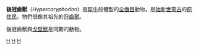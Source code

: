 {{Speciesbox
| taxon = Hypercoryphodon thomsoni
| status = fossil
| fossil_range = [[始新世|始新世]], {{Fossil range|37|34}}
| image = Gobiatherium major.jpg
| image_caption = 在[[戈壁獸|戈壁獸]]後的是後冠齒獸。
|binomial_authority = [[亨利·費爾費爾德·奧斯本|Osborn]] & [[葛蘭階|Granger]], 1932
}}

'''後冠齒獸'''（''Hypercoryphodon''）是[[犀牛|犀牛]]般體型的[[全齒目|全齒目]]動物，是[[始新世|始新世]][[蒙古|蒙古]]的[[原住民|原住民]]。牠們很像其祖先的[[冠齒獸|冠齒獸]]。

後冠齒獸與[[戈壁獸|戈壁獸]]是同期的動物。
{{真獸下綱|P.}}
{{Taxonbar|from=Q573199}}

[[Category:後冠齒獸屬|H]]
[[Category:始新世哺乳類|H]]
[[Category:1932年描述的动物|H]]